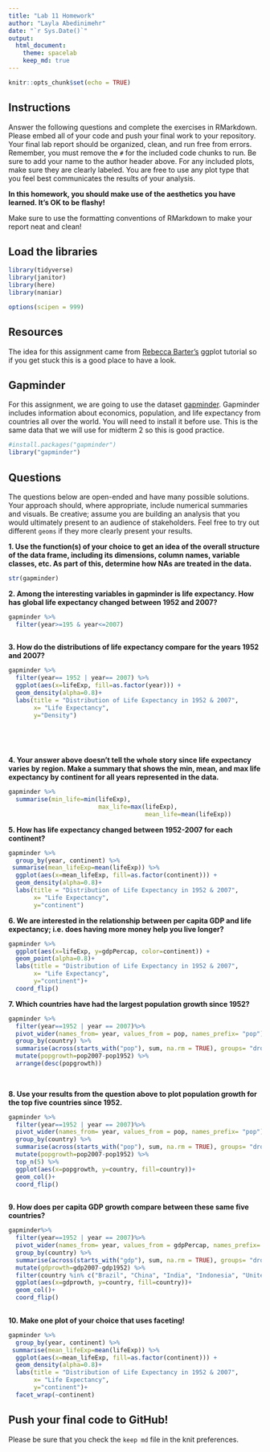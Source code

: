 ```yaml
---
title: "Lab 11 Homework"
author: "Layla Abedinimehr"
date: "`r Sys.Date()`"
output:
  html_document: 
    theme: spacelab
    keep_md: true
---
```


```r
knitr::opts_chunk$set(echo = TRUE)
```

## Instructions
Answer the following questions and complete the exercises in RMarkdown. Please embed all of your code and push your final work to your repository. Your final lab report should be organized, clean, and run free from errors. Remember, you must remove the `#` for the included code chunks to run. Be sure to add your name to the author header above. For any included plots, make sure they are clearly labeled. You are free to use any plot type that you feel best communicates the results of your analysis.  

**In this homework, you should make use of the aesthetics you have learned. It's OK to be flashy!**

Make sure to use the formatting conventions of RMarkdown to make your report neat and clean!  

## Load the libraries
```r
library(tidyverse)
library(janitor)
library(here)
library(naniar)
``` 

```r
options(scipen = 999)
```

## Resources
The idea for this assignment came from [Rebecca Barter's](http://www.rebeccabarter.com/blog/2017-11-17-ggplot2_tutorial/) ggplot tutorial so if you get stuck this is a good place to have a look.  

## Gapminder
For this assignment, we are going to use the dataset [gapminder](https://cran.r-project.org/web/packages/gapminder/index.html). Gapminder includes information about economics, population, and life expectancy from countries all over the world. You will need to install it before use. This is the same data that we will use for midterm 2 so this is good practice.
```r
#install.packages("gapminder")
library("gapminder")
```

## Questions
The questions below are open-ended and have many possible solutions. Your approach should, where appropriate, include numerical summaries and visuals. Be creative; assume you are building an analysis that you would ultimately present to an audience of stakeholders. Feel free to try out different `geoms` if they more clearly present your results.  

**1. Use the function(s) of your choice to get an idea of the overall structure of the data frame, including its dimensions, column names, variable classes, etc. As part of this, determine how NAs are treated in the data.**  
```r
str(gapminder)
```


**2. Among the interesting variables in gapminder is life expectancy. How has global life expectancy changed between 1952 and 2007?**
```r
gapminder %>%
  filter(year>=195 & year<=2007)
  
```

**3. How do the distributions of life expectancy compare for the years 1952 and 2007?**
```r
gapminder %>%
  filter(year== 1952 | year== 2007) %>%
  ggplot(aes(x=lifeExp, fill=as.factor(year))) +
  geom_density(alpha=0.8)+
  labs(title = "Distribution of Life Expectancy in 1952 & 2007",
       x= "Life Expectancy", 
       y="Density")

  
 
  
```


**4. Your answer above doesn't tell the whole story since life expectancy varies by region. Make a summary that shows the min, mean, and max life expectancy by continent for all years represented in the data.**

```r
gapminder %>%
  summarise(min_life=min(lifeExp),
                         max_life=max(lifeExp),
                                      mean_life=mean(lifeExp)) 
```



**5. How has life expectancy changed between 1952-2007 for each continent?**
```r
gapminder %>%
  group_by(year, continent) %>%
 summarise(mean_lifeExp=mean(lifeExp)) %>%
  ggplot(aes(x=mean_lifeExp, fill=as.factor(continent))) +
  geom_density(alpha=0.8)+
  labs(title = "Distribution of Life Expectancy in 1952 & 2007",
       x= "Life Expectancy", 
       y="continent")

```


**6. We are interested in the relationship between per capita GDP and life expectancy; i.e. does having more money help you live longer?**
```r
gapminder %>%
  ggplot(aes(x=lifeExp, y=gdpPercap, color=continent)) +
  geom_point(alpha=0.8)+
  labs(title = "Distribution of Life Expectancy in 1952 & 2007",
       x= "Life Expectancy", 
       y="continent")+
  coord_flip()
```

**7. Which countries have had the largest population growth since 1952?**
```r
gapminder %>%
  filter(year==1952 | year == 2007)%>%
  pivot_wider(names_from= year, values_from = pop, names_prefix= "pop") %>%
  group_by(country) %>%
  summarise(across(starts_with("pop"), sum, na.rm = TRUE), groups= "drop") %>%
  mutate(popgrowth=pop2007-pop1952) %>%
  arrange(desc(popgrowth))
  
  
```


**8. Use your results from the question above to plot population growth for the top five countries since 1952.**
```r
gapminder %>%
  filter(year==1952 | year == 2007)%>%
  pivot_wider(names_from= year, values_from = pop, names_prefix= "pop") %>%
  group_by(country) %>%
  summarise(across(starts_with("pop"), sum, na.rm = TRUE), groups= "drop") %>%
  mutate(popgrowth=pop2007-pop1952) %>%
  top_n(5) %>%
  ggplot(aes(x=popgrowth, y=country, fill=country))+
  geom_col()+
  coord_flip()
  
```


**9. How does per capita GDP growth compare between these same five countries?**
```r
gapminder%>%
  filter(year==1952 | year == 2007)%>%
  pivot_wider(names_from= year, values_from = gdpPercap, names_prefix= "gdp") %>%
  group_by(country) %>%
  summarise(across(starts_with("gdp"), sum, na.rm = TRUE), groups= "drop") %>%
  mutate(gdprowth=gdp2007-gdp1952) %>%
  filter(country %in% c("Brazil", "China", "India", "Indonesia", "United States"))%>%
  ggplot(aes(x=gdprowth, y=country, fill=country))+
  geom_col()+
  coord_flip()
  
```


**10. Make one plot of your choice that uses faceting!**
```r
gapminder %>%
  group_by(year, continent) %>%
 summarise(mean_lifeExp=mean(lifeExp)) %>%
  ggplot(aes(x=mean_lifeExp, fill=as.factor(continent))) +
  geom_density(alpha=0.8)+
  labs(title = "Distribution of Life Expectancy in 1952 & 2007",
       x= "Life Expectancy", 
       y="continent")+
  facet_wrap(~continent)

```


## Push your final code to GitHub!
Please be sure that you check the `keep md` file in the knit preferences. 